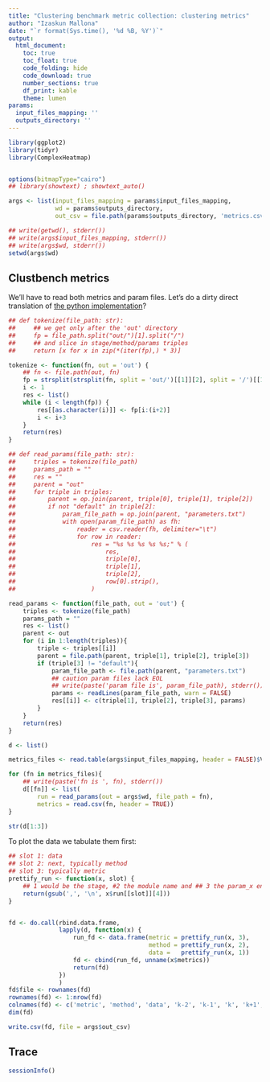```yaml
---
title: "Clustering benchmark metric collection: clustering metrics"
author: "Izaskun Mallona"
date: "`r format(Sys.time(), '%d %B, %Y')`"
output:
  html_document:
    toc: true
    toc_float: true
    code_folding: hide
    code_download: true
    number_sections: true
    df_print: kable
    theme: lumen
params:
  input_files_mapping: ''
  outputs_directory: ''
---
```



```r
library(ggplot2)
library(tidyr)
library(ComplexHeatmap)


options(bitmapType="cairo")
## library(showtext) ; showtext_auto()

```


```r
args <- list(input_files_mapping = params$input_files_mapping,
             wd = params$outputs_directory,
             out_csv = file.path(params$outputs_directory, 'metrics.csv'))

## write(getwd(), stderr())
## write(args$input_files_mapping, stderr())
## write(args$wd, stderr())
setwd(args$wd)
```



## Clustbench metrics

We'll have to read both metrics and param files. Let's do a dirty direct translation of [the python implementation](https://github.com/omnibenchmark/omnibenchmark/pull/45/files#diff-61e6034e7438befed44f7303987c35f814bdfee939eb70186b48dbe2fe1182c8)?



```r
## def tokenize(file_path: str):
##     ## we get only after the 'out' directory
##     fp = file_path.split("out/")[1].split("/")
##     ## and slice in stage/method/params triples
##     return [x for x in zip(*(iter(fp),) * 3)]

tokenize <- function(fn, out = 'out') {
    ## fn <- file.path(out, fn)
    fp = strsplit(strsplit(fn, split = 'out/')[[1]][2], split = '/')[[1]]
    i <- 1
    res <- list()
    while (i < length(fp)) {
        res[[as.character(i)]] <- fp[i:(i+2)]
        i <- i+3
    }
    return(res)
}

## def read_params(file_path: str):
##     triples = tokenize(file_path)
##     params_path = ""
##     res = ""
##     parent = "out"
##     for triple in triples:
##         parent = op.join(parent, triple[0], triple[1], triple[2])
##         if not "default" in triple[2]:
##             param_file_path = op.join(parent, "parameters.txt")
##             with open(param_file_path) as fh:
##                 reader = csv.reader(fh, delimiter="\t")
##                 for row in reader:
##                     res = "%s %s %s %s %s;" % (
##                         res,
##                         triple[0],
##                         triple[1],
##                         triple[2],
##                         row[0].strip(),
##                     )

read_params <- function(file_path, out = 'out') {
    triples <- tokenize(file_path) 
    params_path = ""
    res <- list()
    parent <- out
    for (i in 1:length(triples)){
        triple <- triples[[i]]
        parent = file.path(parent, triple[1], triple[2], triple[3])
        if (triple[3] != "default"){
            param_file_path <- file.path(parent, "parameters.txt")
            ## caution param files lack EOL
            ## write(paste('param file is', param_file_path), stderr())
            params <- readLines(param_file_path, warn = FALSE)
            res[[i]] <- c(triple[1], triple[2], triple[3], params)
        }
    }
    return(res)
}
```


```r

d <- list()

metrics_files <- read.table(args$input_files_mapping, header = FALSE)$V1

for (fn in metrics_files){
    ## write(paste('fn is ', fn), stderr())
    d[[fn]] <- list(
        run = read_params(out = args$wd, file_path = fn),    
        metrics = read.csv(fn, header = TRUE))
}

str(d[1:3])
```

To plot the data we tabulate them first:

```r
## slot 1: data
## slot 2: next, typically method
## slot 3: typically metric
prettify_run <- function(x, slot) {
    ## 1 would be the stage, #2 the module name and ## 3 the param_x encoding, so discarding most
    return(gsub(',', '\n', x$run[[slot]][4]))
}


fd <- do.call(rbind.data.frame,
              lapply(d, function(x) {
                  run_fd <- data.frame(metric = prettify_run(x, 3),
                                       method = prettify_run(x, 2),
                                       data =   prettify_run(x, 1))
                  fd <- cbind(run_fd, unname(x$metrics))
                  return(fd)
              })
              )
fd$file <- rownames(fd)
rownames(fd) <- 1:nrow(fd)
colnames(fd) <- c('metric', 'method', 'data', 'k-2', 'k-1', 'k', 'k+1', 'k+2', 'file')
dim(fd)
```

```r
write.csv(fd, file = args$out_csv)
```


## Trace

```r
sessionInfo()
```
